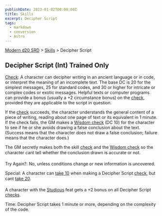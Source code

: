 ```yaml
---
publishDate: 2023-01-02T00:00:00Z
title: Skills
excerpt: Decipher Script
tags:
  - markdown
  - conversion
  - Astro
---
```


[Modern d20 SRD](/#modernD20) > [Skills](modern-d20-srd-skills-index) > Decipher Script

## Decipher Script (Int) Trained Only

[Check](modern-d20-srd-skills-skill-basics-php#skill-check-index): A character can decipher writing in an ancient language or in code, or interpret the meaning of an incomplete text. The base DC is 20 for the simplest messages, 25 for standard codes, and 30 or higher for intricate or complex codes or exotic messages. Helpful texts or computer programs can provide a bonus (usually a +2 circumstance bonus) on the [check](modern-d20-srd-skills-skill-basics-php#skill-check-index), provided they are applicable to the script in question.

If the [check](modern-d20-srd-skills-skill-basics-php#skill-check-index) succeeds, the character understands the general content of a piece of writing, reading about one page of text or its equivalent in 1 minute. If the check fails, the GM makes a [Wisdom check](modern-d20-srd-skills-skill-basics) (DC 10) for the character to see if he or she avoids drawing a false conclusion about the text. (Success means that the character does not draw a false conclusion; failure means that the character does.)

The GM secretly makes both the skill [check](modern-d20-srd-skills-skill-basics-php#skill-check-index) and the [Wisdom check](modern-d20-srd-skills-skill-basics) so the character cant tell whether the conclusion drawn is accurate or not.

Try Again?: No, unless conditions change or new information is uncovered.

Special: A character can [take 10](modern-d20-srd-skills-skill-basics-php#take10-index) when making a Decipher Script [check](modern-d20-srd-skills-skill-basics-php#skill-check-index), but cant [take 20](modern-d20-srd-skills-skill-basics-php#take20-index).

A character with the [Studious](modern-d20-srd-feats-studious) feat gets a +2 bonus on all Decipher Script [checks](modern-d20-srd-skills-skill-basics-php#skill-check-index).

Time: Decipher Script takes 1 minute or more, depending on the complexity of the code.
